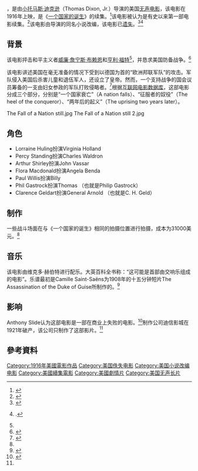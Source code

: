 {{Infobox film
| name           = 一个国家的衰亡
| image          = The Fall of a Nation 2.jpg
| caption        =
| director       = Thomas Dixon, Jr.
| producer       =
| writer         = Thomas Dixon, Jr. 
| starring       =Lorraine Huling<br>Percy Standing
| music          = Victor Herbert
| cinematography = John W. Boyle
| editing        =
| distributor    = V-L-S-E
| released       = {{Film date|1916|6|6}}
| runtime        = 7-8卷
| country        = 美国
| language       = 无声<br>英文字幕
| budget         =
| gross  
}}
{{vgname2|一个国家的衰亡|en=The Fall of a Nation}}，是由[[小托马斯·迪克逊|小托马斯·迪克逊]]（Thomas Dixon, Jr.）导演的美国[[无声电影|无声电影]]，该电影在1916年上映，是《[[一个国家的诞生|一个国家的诞生]]》的续集。<ref name="Stokes">{{cite book |last=Stokes |first=Melvyn |title=D.W. Griffith's the Birth of a Nation: A History of the Most Controversial Motion Picture of All Time |publisher=[[Oxford_University_Press|Oxford University Press]] |page=268 |isbn=978-0-19-533678-8}}</ref>该电影被认为是有史以来第一部电影续集。<ref>{{cite book |title=The Story of Hollywood: An Illustrated History|first=Gregory Paul |last=Williams |year= |publisher= |page=87 |isbn= |url=http://books.google.com/books?id=9W4R_CZtFe8C&pg=PA87&dq=the+fall+of+a+nation+first+sequel&lr=#v=onepage&q=the%20fall%20of%20a%20nation%20first%20sequel&f=false}}</ref>该电影由导演的同名小说改编，该电影已[[散失電影|遗失]]。<ref>{{cite web |url=http://muse.jhu.edu/books/9780813171913 |title=American Racist: The Life and Films of Thomas Dixon (review) |first=Anthony |last=Slide |publisher=[[Project_MUSE|Project MUSE]] |year=2004 |accessdate=March 2, 2013 |archive-date=2016-03-04 |archive-url=https://web.archive.org/web/20160304210535/http://muse.jhu.edu/books/9780813171913 |dead-url=no }}</ref><ref name=amg>{{amg title |id=90923 |title=Fall of a Nation}}.</ref>

==背景==
该电影抨击和平主义者[[威廉·詹宁斯·布赖恩|威廉·詹宁斯·布赖恩]]和[[亨利·福特|亨利·福特]]<ref name=amg/>，并恳求美国防备战争。<ref>{{cite news |url=http://query.nytimes.com/gst/abstract.html?res=9D06E1D6163BE633A25754C0A9609C946796D6CF |title=AMERICA IS INVADED AGAIN IN THE FILMS; "The Fall of a Nation"Another S... - Article Preview - The |publisher=[[The_New_York_Times|The New York Times]] |date=1916-06-07 |accessdate=2009-10-30 |archive-date=2015-10-04 |archive-url=https://web.archive.org/web/20151004124941/http://query.nytimes.com/gst/abstract.html?res=9D06E1D6163BE633A25754C0A9609C946796D6CF |dead-url=no }}</ref>

该电影讲述美国在毫无准备的情况下受到以德国为首的“欧洲邦联军队”的攻击。军队侵入美国后杀害儿童和退伍军人，还设立了皇帝。然而，一个支持战争的国会议员筹备的一支由妇女参政的军队打败侵略者。<ref>{{Cite Web|title = The Fall of a Nation|url = https://www.imdb.com/title/tt0006664/?ref_=fn_al_tt_1|publisher = IMDb|accessdate = 2020-04-14|archive-date = 2018-08-01|archive-url = https://web.archive.org/web/20180801140531/https://www.imdb.com/title/tt0006664/?ref_=fn_al_tt_1|dead-url = no}}</ref>根据[[互联网电影数据库|互联网电影数据库]]，这部电影分成三个部分，分别是“一个国家衰亡”（A nation falls）、“征服者的奴役”（The heel of the conqueror）、“两年后的起义”（The uprising two years later）。
<gallery mode=packed caption="剧照">
The Fall of a Nation still.jpg
The Fall of a Nation still 2.jpg
</gallery>
==角色==
*Lorraine Huling扮演Virginia Holland
*Percy Standing扮演Charles Waldron
*Arthur Shirley扮演John Vassar
*Flora Macdonald扮演Angela Benda
*Paul Willis扮演Billy
*Phil Gastrock扮演Thomas （也就是Philip Gastrock）
*Clarence Geldart扮演General Arnold （也就是C. H. Geld）

==制作==
一些战斗场面在与《一个国家的诞生》相同的拍摄位置进行拍摄，成本为31000美元。<ref name="Stokes"/>

==音乐==
该电影由维克多·赫伯特进行配乐。大英百科全书称：“这可能是首部由交响乐组成的电影”。乐谱最初是Camille Saint-Saëns为1908年的十五分钟短片The Assassination of the Duke of Guise所制作的。<ref>{{cite web |url=http://www.britannica.com/EBchecked/topic/200811/The-Fall-of-a-Nation |title=The Fall of a Nation (film) - Britannica Online Encyclopedia |publisher=[[Encyclopædia_Britannica_Online|Encyclopædia Britannica Online]] |date=2009-05-25 |accessdate=2009-10-30 |archive-date=2009-09-23 |archive-url=https://web.archive.org/web/20090923215158/http://www.britannica.com/EBchecked/topic/200811/The-Fall-of-a-Nation |dead-url=no }}</ref>

==影响==
Anthony Slide认为这部电影是一部在商业上失败的电影。<ref>{{cite book |title=American Racist: The Life and Films of Thomas Dixon |first=Anthony |last=Slide |year=2004 |publisher=[[University_Press_of_Kentucky|University Press of Kentucky]] |page=102 |isbn=0-8131-2328-3 |url=http://books.google.com/books?id=Ng_fyVJVMz4C }}</ref>制作公司迪信影城在1921年破产，该公司只制作了这部影片。<ref name="Stokes"/>

== 參考資料 ==
{{reflist}}

[[Category:1916年美國電影作品|Category:1916年美國電影作品]]
[[Category:美国佚失电影|Category:美国佚失电影]]
[[Category:美国小说改编电影|Category:美国小说改编电影]]
[[Category:美國續集電影|Category:美國續集電影]]
[[Category:美國劇情片|Category:美國劇情片]]
[[Category:美国无声长片|Category:美国无声长片]]